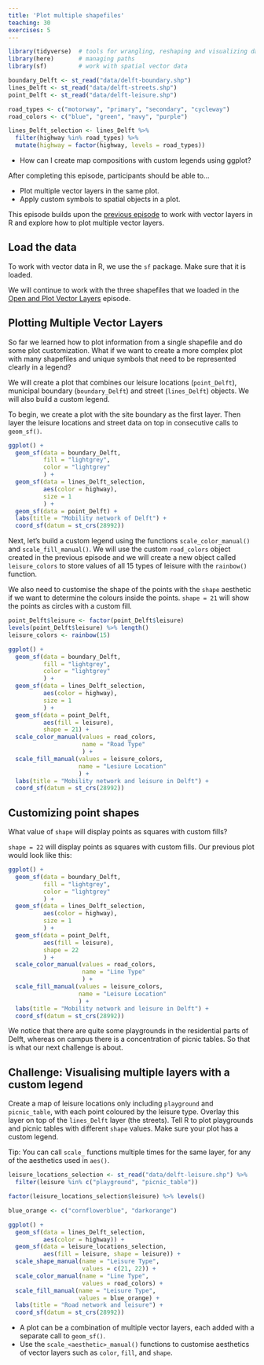 ```yaml
---
title: 'Plot multiple shapefiles'
teaching: 30
exercises: 5
---
```


```r
library(tidyverse)  # tools for wrangling, reshaping and visualizing data
library(here)       # managing paths
library(sf)         # work with spatial vector data

boundary_Delft <- st_read("data/delft-boundary.shp")
lines_Delft <- st_read("data/delft-streets.shp")
point_Delft <- st_read("data/delft-leisure.shp")

road_types <- c("motorway", "primary", "secondary", "cycleway")
road_colors <- c("blue", "green", "navy", "purple")

lines_Delft_selection <- lines_Delft %>% 
  filter(highway %in% road_types) %>% 
  mutate(highway = factor(highway, levels = road_types))
```

:::::::::::::::::::::::::::::::::::::: questions 

- How can I create map compositions with custom legends using ggplot?

::::::::::::::::::::::::::::::::::::::::::::::::

::::::::::::::::::::::::::::::::::::: objectives

After completing this episode, participants should be able to…

- Plot multiple vector layers in the same plot.
- Apply custom symbols to spatial objects in a plot.

::::::::::::::::::::::::::::::::::::::::::::::::

This episode builds upon the [previous episode](../episodes/10-explore-and-plot-by-vector-layer-attributes.Rmd) to work with vector layers in R and explore how to plot multiple vector layers.


## Load the data

To work with vector data in R, we use the `sf` package. Make sure that it is loaded.

We will continue to work with the three shapefiles that we loaded in the [Open and Plot Vector Layers](../episodes/09-open-and-plot-vector-layers.Rmd) episode.


## Plotting Multiple Vector Layers

So far we learned how to plot information from a single shapefile and do some plot customization. What if we want to create a more complex plot with many shapefiles and unique symbols that need to be represented clearly in a legend?

We will create a plot that combines our leisure locations (`point_Delft`), municipal boundary (`boundary_Delft`) and street (`lines_Delft`) objects. We will also build a custom legend.

To begin, we create a plot with the site boundary as the first layer. Then layer the leisure locations and street data on top in consecutive calls to `geom_sf()`.

```r
ggplot() + 
  geom_sf(data = boundary_Delft, 
          fill = "lightgrey", 
          color = "lightgrey"
          ) +
  geom_sf(data = lines_Delft_selection, 
          aes(color = highway), 
          size = 1
          ) +
  geom_sf(data = point_Delft) +
  labs(title = "Mobility network of Delft") + 
  coord_sf(datum = st_crs(28992))
```

Next, let’s build a custom legend using the functions `scale_color_manual()` and `scale_fill_manual()`. We will use the custom `road_colors` object created in the previous episode and we will create a new object called `leisure_colors` to store values of all 15 types of leisure with the `rainbow()` function. 

We also need to customise the shape of the points with the `shape` aesthetic if we want to determine the colours inside the points. `shape = 21` will show the points as circles with a custom fill.

```r
point_Delft$leisure <- factor(point_Delft$leisure)
levels(point_Delft$leisure) %>% length()
leisure_colors <- rainbow(15)

ggplot() + 
  geom_sf(data = boundary_Delft, 
          fill = "lightgrey", 
          color = "lightgrey"
          ) +
  geom_sf(data = lines_Delft_selection, 
          aes(color = highway), 
          size = 1
          ) + 
  geom_sf(data = point_Delft, 
          aes(fill = leisure), 
          shape = 21) +
  scale_color_manual(values = road_colors, 
                     name = "Road Type"
                     ) + 
  scale_fill_manual(values = leisure_colors, 
                    name = "Lesiure Location"
                    ) + 
  labs(title = "Mobility network and leisure in Delft") + 
  coord_sf(datum = st_crs(28992))
```

::: challenge

# Customizing point shapes

What value of `shape` will display points as squares with custom fills?

::: solution

`shape = 22` will display points as squares with custom fills. Our previous plot would look like this:

```r
ggplot() +
  geom_sf(data = boundary_Delft, 
          fill = "lightgrey", 
          color = "lightgrey"
          ) +
  geom_sf(data = lines_Delft_selection, 
          aes(color = highway), 
          size = 1
          ) +
  geom_sf(data = point_Delft, 
          aes(fill = leisure), 
          shape = 22
          ) +
  scale_color_manual(values = road_colors, 
                     name = "Line Type"
                     ) +
  scale_fill_manual(values = leisure_colors, 
                    name = "Leisure Location"
                    ) +
  labs(title = "Mobility network and leisure in Delft") + 
  coord_sf(datum = st_crs(28992))
```

:::

:::

We notice that there are quite some playgrounds in the residential parts of Delft, whereas on campus there is a concentration of picnic tables. So that is what our next challenge is about.


::::::::::::::::::::::::::::::::::::: challenge 

## Challenge: Visualising multiple layers with a custom legend

Create a map of leisure locations only including `playground` and `picnic_table`, with each point coloured by the leisure type. Overlay this layer on top of the `lines_Delft` layer (the streets). Tell R to plot playgrounds and picnic tables with different `shape` values. Make sure your plot has a custom legend.

Tip: You can call `scale_` functions multiple times for the same layer, for any of the aesthetics used in `aes()`.

:::::::::::::::::::::::: solution 

```r
leisure_locations_selection <- st_read("data/delft-leisure.shp") %>% 
  filter(leisure %in% c("playground", "picnic_table"))
```

```r
factor(leisure_locations_selection$leisure) %>% levels()
```

```r
blue_orange <- c("cornflowerblue", "darkorange")
```

```r
ggplot() + 
  geom_sf(data = lines_Delft_selection, 
          aes(color = highway)) + 
  geom_sf(data = leisure_locations_selection, 
          aes(fill = leisure, shape = leisure)) + 
  scale_shape_manual(name = "Leisure Type", 
                     values = c(21, 22)) +
  scale_color_manual(name = "Line Type", 
                     values = road_colors) + 
  scale_fill_manual(name = "Leisure Type", 
                    values = blue_orange) + 
  labs(title = "Road network and leisure") + 
  coord_sf(datum = st_crs(28992))
```

:::::::::::::::::::::::::::::::::

::::::::::::::::::::::::::::::::::::::::::::::::


::::::::::::::::::::::::::::::::::::: keypoints 

- A plot can be a combination of multiple vector layers, each added with a separate call to `geom_sf()`.
- Use the `scale_<aesthetic>_manual()` functions to customise aesthetics of vector layers such as `color`, `fill`, and `shape`.

::::::::::::::::::::::::::::::::::::::::::::::::

